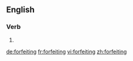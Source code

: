 ==English==

===Verb===
{{head|en}}

# {{present participle of|forfeit}}

[[de:forfeiting]]
[[fr:forfeiting]]
[[vi:forfeiting]]
[[zh:forfeiting]]